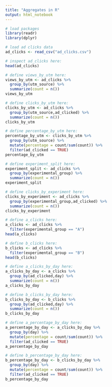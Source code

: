 ```yaml
---
title: "Aggregates in R"
output: html_notebook
---
```


```r
# load packages
library(readr)
library(dplyr)
```

```r
# load ad clicks data
ad_clicks <- read_csv("ad_clicks.csv")
```

```r
# inspect ad_clicks here:
head(ad_clicks)
```

```r
# define views_by_utm here:
views_by_utm <- ad_clicks %>%
  group_by(utm_source) %>%
  summarize(count = n())
views_by_utm
```

```r
# define clicks_by_utm here:
clicks_by_utm <- ad_clicks %>%
  group_by(utm_source,ad_clicked) %>%
  summarize(count = n())
clicks_by_utm
```

```r
# define percentage_by_utm here:
percentage_by_utm <- clicks_by_utm %>%
  group_by(utm_source) %>%
  mutate(percentage = count/sum(count)) %>%
  filter(ad_clicked == TRUE)
percentage_by_utm
```

```r
# define experiment_split here:
experiment_split <- ad_clicks %>%
  group_by(experimental_group) %>%
  summarize(count = n())
experiment_split
```

```r
# define clicks_by_experiment here:
clicks_by_experiment <- ad_clicks %>%
  group_by(experimental_group,ad_clicked) %>%
  summarize(count = n())
clicks_by_experiment
```

```r
# define a_clicks here:
a_clicks <- ad_clicks %>%
  filter(experimental_group == "A")
head(a_clicks)

# define b_clicks here:
b_clicks <- ad_clicks %>%
  filter(experimental_group == "B")
head(b_clicks)
```

```r
# define a_clicks_by_day here:
a_clicks_by_day <- a_clicks %>%
  group_by(ad_clicked,day) %>%
  summarize(count = n())
a_clicks_by_day

# define b_clicks_by_day here:
b_clicks_by_day <- b_clicks %>%
  group_by(ad_clicked,day) %>%
  summarize(count = n())
b_clicks_by_day

```

```r
# define a_percentage_by_day here:
a_percentage_by_day <- a_clicks_by_day %>%
  group_by(day) %>%
  mutate(percentage = count/sum(count)) %>%
  filter(ad_clicked == TRUE)
a_percentage_by_day

# define b_percentage_by_day here:
b_percentage_by_day <- b_clicks_by_day %>%
  group_by(day) %>%
  mutate(percentage = count/sum(count)) %>%
  filter(ad_clicked == TRUE)
b_percentage_by_day

```
